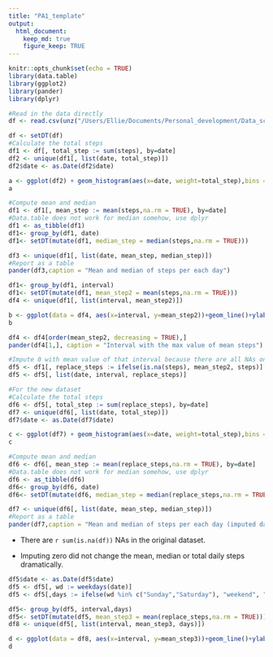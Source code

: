 ```yaml
---
title: "PA1_template"
output: 
  html_document:
    keep_md: true
    figure_keep: TRUE
---
```


```r
knitr::opts_chunk$set(echo = TRUE)
library(data.table)
library(ggplot2)
library(pander)
library(dplyr)
```

```r
#Read in the data directly 
df <- read.csv(unz("/Users/Ellie/Documents/Personal_development/Data_sciences_training/Coursera_data_science/github/RepData_PeerAssessment1/activity.zip","activity.csv"))
```

```r
df <- setDT(df)
#Calculate the total steps
df1 <- df[, total_step := sum(steps), by=date]
df2 <- unique(df1[, list(date, total_step)])
df2$date <- as.Date(df2$date)

a <- ggplot(df2) + geom_histogram(aes(x=date, weight=total_step),bins = 61) + scale_x_date()
a

#Compute mean and median
df1 <- df1[, mean_step := mean(steps,na.rm = TRUE), by=date]
#Data.table does not work for median somehow, use dplyr
df1 <- as_tibble(df1)
df1<- group_by(df1, date)
df1<- setDT(mutate(df1, median_step = median(steps,na.rm = TRUE)))

df3 <- unique(df1[, list(date, mean_step, median_step)])
#Report as a table
pander(df3,caption = "Mean and median of steps per each day")

```

```r
df1<- group_by(df1, interval)
df1<- setDT(mutate(df1, mean_step2 = mean(steps,na.rm = TRUE)))
df4 <- unique(df1[, list(interval, mean_step2)])

b <- ggplot(data = df4, aes(x=interval, y=mean_step2))+geom_line()+ylab("mean_steps")
b

df4 <- df4[order(mean_step2, decreasing = TRUE),]
pander(df4[1,], caption = "Interval with the max value of mean steps")
```

```r
#Impute 0 with mean value of that interval because there are all NAs on some dates
df5 <- df1[, replace_steps := ifelse(is.na(steps), mean_step2, steps)]
df5 <- df5[, list(date, interval, replace_steps)]

#For the new dataset
#Calculate the total steps
df6 <- df5[, total_step := sum(replace_steps), by=date]
df7 <- unique(df6[, list(date, total_step)])
df7$date <- as.Date(df7$date)

c <- ggplot(df7) + geom_histogram(aes(x=date, weight=total_step),bins = 61) + scale_x_date()
c

#Compute mean and median
df6 <- df6[, mean_step := mean(replace_steps,na.rm = TRUE), by=date]
#Data.table does not work for median somehow, use dplyr
df6 <- as_tibble(df6)
df6<- group_by(df6, date)
df6<- setDT(mutate(df6, median_step = median(replace_steps,na.rm = TRUE)))

df7 <- unique(df6[, list(date, mean_step, median_step)])
#Report as a table
pander(df7,caption = "Mean and median of steps per each day (imputed data)")

```

- There are `r sum(is.na(df))` NAs in the original dataset. 

- Imputing zero did not change the mean, median or total daily steps dramatically. 

```r
df5$date <- as.Date(df5$date)
df5 <- df5[, wd := weekdays(date)]
df5 <- df5[,days := ifelse(wd %in% c("Sunday","Saturday"), "weekend", "weekday")]

df5<- group_by(df5, interval,days)
df5<- setDT(mutate(df5, mean_step3 = mean(replace_steps,na.rm = TRUE)))
df8 <- unique(df5[, list(interval, mean_step3, days)])

d <- ggplot(data = df8, aes(x=interval, y=mean_step3))+geom_line()+ylab("mean_steps")+facet_grid(days ~.)
d


```









